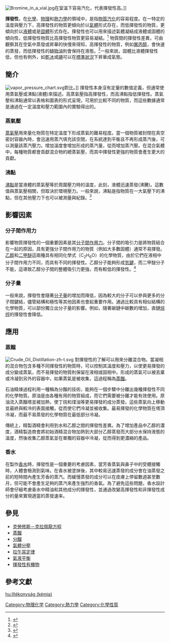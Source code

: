 {{Expand language|1=en|time=2021-08-08T00:55:07+00:00}}

[[File:Bromine_in_a_vial.jpg|thumb]]在室溫下容易汽化，代表揮發性高。]]

'''揮發性'''，在[[化學|化學]]、[[物理|物理]]和[[熱力學|熱力學]]的領域中，是指[[物質|物質]][[汽化|汽化]]的容易程度。在一特定的溫度與壓力下，高揮發性的物質更傾向於以[[气体|氣體]]形式存在，而低揮發性的物質，更傾向於以[[液体|液體]]或是[[固體|固體]]形式存在。揮發性也可以用來描述氣體凝結成液體或固體的傾向性，低揮發性物質比高揮發性物質更容易凝結。<ref>{{Cite book|title=Elementary Principles of Chemical Processes|last=Felder|first=Richard|publisher=John Wiley & Sons.|year=2015|isbn=978-1-119-17764-7|pages=279-281}}</ref> 物質間的揮發性差異，可由觀察其在空氣中蒸發或昇華的快慢來得知，高揮發性的物質，例如[[2-丙醇|異丙醇]]，會快速的蒸發，而低揮發性的[[植物油|植物油]]則會保持在液態。<ref>{{Cite book|title=Engineering and Chemical Thermodynamics|last=Koretsky|first=Milo D.|publisher=John Wiley & Sons.|year=2013|isbn=978-0-470-25961-0|pages=639-641}}</ref>一般來說，固體比液體揮發性低，但也有例外，如[[乾冰|乾冰]]或[[碘|碘]]可以在[[标准状况|標準狀況]]下昇華成氣態。



==簡介==
[[Image:vapor_pressure_chart.svg|thumb]]對比。]]
揮發性本身沒有定量的數值定義，但通常使用蒸氣壓或沸點(液體)來描述。高蒸氣壓指高揮發性，而高沸點指低揮發性。蒸氣壓和沸點通常以表格和圖表的形式呈現，可用於比較不同的物質，而這些數據通常是通過在一定溫度和壓力範圍內的實驗得出的。

===蒸氣壓===
[[蒸氣壓|蒸氣壓]]用來量化物質在特定溫度下形成蒸氣的難易程度。當一個物質被封閉在真空密封容器內時，會迅速用蒸汽填充該空間，在系統達到平衡且不再形成蒸汽後，可以測量該蒸汽壓力。增加溫度會增加形成的蒸汽量，從而增加蒸汽壓。在混合氣體中，每種物質都會貢獻混合物的總蒸氣壓，而其中揮發性更強的物質會產生更大的貢獻。

===沸點===
[[沸点|沸點]]是當液體的蒸氣壓等於周圍壓力時的溫度，此刻，液體迅速蒸發(沸騰)。這數值與蒸氣壓相關，但取決於環境壓力。一般來說，沸點是指物質在一大氣壓下的沸點，但在其他壓力下也可以被測量與紀錄。<ref>{{Cite book|title=Chemistry|last=Zumdahl|first=Steven S.|publisher=Houghton Mifflin.|year=2007|isbn=978-0-618-52845-5|pages=460-466}}</ref>

==影響因素==
===分子間作用力===
影響物質揮發性的一個重要因素是其[[分子间作用力|分子間作用力]]。分子間的吸引力是將物質結合在一起的原因，具有更強分子間作用力的物質（例如大多數固體）通常不易揮發。[[乙醇|乙醇]]和[[二甲醚|二甲醚]]這兩種具有相同化學式（C<sub>2</sub>H<sub>6</sub>O）的化學物質，由於它們在液相中分子間作用力不同，而具有不同的揮發性。乙醇分子能夠形成[[氢键|氫鍵]]，而二甲醚分子不能，這導致乙醇分子間的整體吸引力更強，而有較低的揮發性。<ref>{{Cite book|title=Chemical Principle|last=Atkins|first=Peter|publisher=W. H. Freeman|year=2012|isbn=978-1-4292-8897-2}}</ref>

===分子量===
一般來說，揮發性會隨著[[分子量|分子量]]的增加而降低，因為較大的分子可以參與更多的分子間鍵結，儘管結構和極性等其他因素也會起重要作用。通過比較具有相似結構的化學物質，可以部份獨立出分子量的影響。例如，隨著碳鏈中碳數的增加，直鏈[[烷烃|烷烴]]的揮發性會降低。

==應用==
===蒸餾===
[[File:Crude_Oil_Distillation-zh-t.svg|thumb]]
對揮發性的了解可以用來分離混合物。當凝相的混合物包含多種不同揮發性的物質時，可以控制其溫度和壓力，以使更易揮發的成分變成蒸氣，而不易揮發的物質則保留在液相或固相中。形成的蒸氣可以被丟棄或冷凝到另外的容器中，如果蒸氣是被收集，這過程稱為[[蒸馏|蒸餾]]。

石油精煉過程利用一種稱為分餾的技術，能夠在一個步驟中分離出幾種揮發性不同的化學物質。原油是由各種有用的物質組成，而它們需要被分離才能有效使用。原油流入蒸餾塔並被加熱，使丁烷和煤油等更易揮發的成分蒸發。這些蒸氣向上移動並最終與較冷的表面接觸，從而使它們冷凝並被收集。最易揮發的化學物質在塔頂冷凝，而最不易蒸發的化學物質在最低部分冷凝。

傳統上，精製酒精會利用到水和乙醇之間的揮發性差異。為了增加產品中乙醇的濃度，酒精製造商會將初始酒精混合物加熱到大部分乙醇蒸發而大部分水保持液態的溫度，然後收集乙醇蒸氣並在單獨的容器中冷凝，從而得到更濃縮的產品。

===香水===
在製作[[香水|香水]]時，揮發性是一個重要的考慮因素，當芳香蒸氣與鼻子中的受體接觸時，人體會檢測到氣味。在香水被塗抹後，其中較易迅速蒸發的成分會在油蒸發之前的短時間內產生芳香的蒸汽。而緩慢蒸發的成分可以在皮膚上停留數週甚至數月，但可能不會產生足夠的蒸汽來產生強烈的香氣。為了避免這些問題，香水設計師會仔細考慮香水中精油和其他成分的揮發性，並通過改變高揮發性和非揮發性成分的量來實現適當的蒸發速率。

==參見==
* [[克勞修斯－克拉佩龍方程|克勞修斯－克拉佩龍方程]]
* [[蒸餾|蒸餾]]
* [[分餾|分餾]]
* [[氣體分壓|氣體分壓]]
* [[拉午耳定律|拉午耳定律]]
* [[氣液平衡|氣液平衡]]
* [[揮發性有機物|揮發性有機物]]

== 參考文獻 ==

<references/>

{{物质状态}}


[[Category:物理化学|Category:物理化学]]
[[Category:熱力學|Category:熱力學]]
[[Category:化學性質|Category:化學性質]]

[[hu:Illékonyság_(kémia)|hu:Illékonyság (kémia)]]